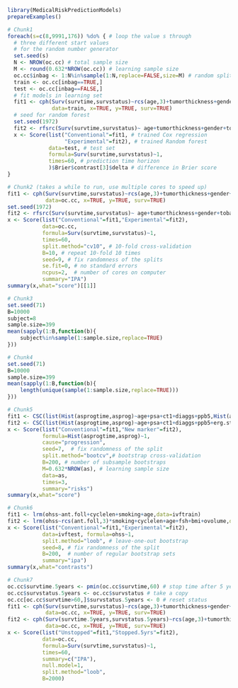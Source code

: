 ```r
library(MedicalRiskPredictionModels)
prepareExamples() 
```

```r
# Chunk1
foreach(s=c(8,9991,176)) %do% { # loop the value s through
  # three different start values 
  # for the random number generator
  set.seed(s)
  N <- NROW(oc.cc) # total sample size
  M <- round(0.632*NROW(oc.cc)) # learning sample size
  oc.cc$inbag <- 1:N%in%sample(1:N,replace=FALSE,size=M) # random split variable (TRUE for learning, FALSE for validation)
  train <- oc.cc[inbag==TRUE,]
  test <- oc.cc[inbag==FALSE,]
  # fit models in learning set 
  fit1 <- cph(Surv(survtime,survstatus)~rcs(age,3)+tumorthickness+gender+tobacco+deep.invasion+site+race+x.posnodes+tumormaxdimension+vascular.invasion,
              data=train, x=TRUE, y=TRUE, surv=TRUE)
  # seed for random forest
  set.seed(1972)
  fit2 <- rfsrc(Surv(survtime,survstatus)~ age+tumorthickness+gender+tobacco+deep.invasion+site+race+x.posnodes+tumormaxdimension+vascular.invasion,data=train)
  x <- Score(list("Conventional"=fit1, # trained Cox regression
                  "Experimental"=fit2), # trained Random forest
             data=test, # test set
             formula=Surv(survtime,survstatus)~1,
             times=60, # prediction time horizon
             )$Brier$contrast[3]$delta # difference in Brier score
} 
```

```r
# Chunk2 (takes a while to run, use multiple cores to speed up)
fit1 <- cph(Surv(survtime,survstatus)~rcs(age,3)+tumorthickness+gender+tobacco+deep.invasion+site+race+x.posnodes+tumormaxdimension+vascular.invasion,
            data=oc.cc, x=TRUE, y=TRUE, surv=TRUE)
set.seed(1972)
fit2 <- rfsrc(Surv(survtime,survstatus)~ age+tumorthickness+gender+tobacco+deep.invasion+site+race+x.posnodes+tumormaxdimension+vascular.invasion,data=oc.cc)
x <- Score(list("Conventional"=fit1,"Experimental"=fit2),
           data=oc.cc,
           formula=Surv(survtime,survstatus)~1,
           times=60,
           split.method="cv10", # 10-fold cross-validation
           B=10, # repeat 10-fold 10 times
           seed=9, # fix randomness of the splits
           se.fit=0, # no standard errors
           ncpus=2,  # number of cores on computer
           summary="IPA")
summary(x,what="score")[[1]] 
```

```r
# Chunk3
set.seed(71)
B=10000
subject=8
sample.size=399
mean(sapply(1:B,function(b){
    subject%in%sample(1:sample.size,replace=TRUE)
})) 
```

```r
# Chunk4
set.seed(71)
B=10000
sample.size=399
mean(sapply(1:B,function(b){
    length(unique(sample(1:sample.size,replace=TRUE)))
})) 
```

```r
# Chunk5
fit1 <- CSC(list(Hist(asprogtime,asprog)~age+psa+ct1+diaggs+ppb5,Hist(asprogtime,asprog)~age),data=astrain,cause="progression")
fit2 <- CSC(list(Hist(asprogtime,asprog)~age+psa+ct1+diaggs+ppb5+erg.status,Hist(asprogtime,asprog)~age+erg.status),data=astrain,cause="progression")
x <- Score(list("Conventional"=fit1,"New marker"=fit2),
           formula=Hist(asprogtime,asprog)~1,
           cause="progression",
           seed=7,  # fix randomness of the split
           split.method="bootcv",# bootstrap cross-validation
           B=200, # number of subsample bootstraps
           M=0.632*NROW(as), # learning sample size
           data=as, 
           times=3,
           summary="risks")
summary(x,what="score") 
```

```r
# Chunk6
fit1 <- lrm(ohss~ant.foll+cyclelen+smoking+age,data=ivftrain)
fit2 <- lrm(ohss~rcs(ant.foll,3)*smoking+cyclelen+age+fsh+bmi+ovolume,data=ivftrain,penalty=10)
x <- Score(list("Conventional"=fit1,"Experimental"=fit2),
           data=ivftest, formula=ohss~1, 
           split.method="loob", # leave-one-out bootstrap
           seed=8, # fix randomness of the split
           B=200,  # number of regular bootstrap sets
           summary="ipa")
summary(x,what="contrasts") 
```

```r
# Chunk7
oc.cc$survtime.5years <- pmin(oc.cc$survtime,60) # stop time after 5 years
oc.cc$survstatus.5years <- oc.cc$survstatus # take a copy 
oc.cc[oc.cc$survtime>60,]$survstatus.5years <- 0 # reset status
fit1 <- cph(Surv(survtime,survstatus)~rcs(age,3)+tumorthickness+gender+tobacco+deep.invasion+race+x.posnodes+tumormaxdimension+vascular.invasion,
            data=oc.cc, x=TRUE, y=TRUE, surv=TRUE)
fit2 <- cph(Surv(survtime.5years,survstatus.5years)~rcs(age,3)+tumorthickness+gender+tobacco+deep.invasion+race+x.posnodes+tumormaxdimension+vascular.invasion,
            data=oc.cc, x=TRUE, y=TRUE, surv=TRUE)
x <- Score(list("Unstopped"=fit1,"Stopped.5yrs"=fit2),
           data=oc.cc,
           formula=Surv(survtime,survstatus)~1,
           times=60,
           summary=c("IPA"),
           null.model=1,
           split.method="loob",
           B=2000) 
```

